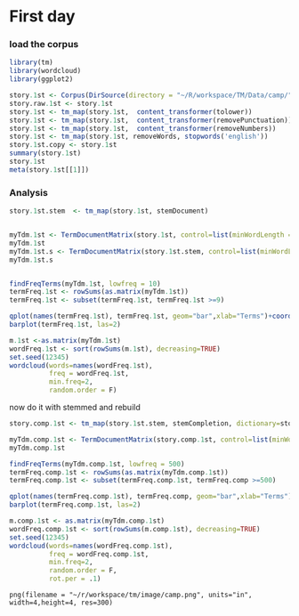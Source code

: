 First day
========================================================

### load the corpus

```r
library(tm)
library(wordcloud)
library(ggplot2)

story.1st <- Corpus(DirSource(directory = "~/R/workspace/TM/Data/camp/"))
story.raw.1st <- story.1st
story.1st <- tm_map(story.1st,  content_transformer(tolower))
story.1st <- tm_map(story.1st,  content_transformer(removePunctuation))
story.1st <- tm_map(story.1st,  content_transformer(removeNumbers))
story.1st <- tm_map(story.1st, removeWords, stopwords('english'))
story.1st.copy <- story.1st
summary(story.1st)
story.1st
meta(story.1st[[1]])
```
### Analysis
```r
story.1st.stem  <- tm_map(story.1st, stemDocument)


myTdm.1st <- TermDocumentMatrix(story.1st, control=list(minWordLength = 1))
myTdm.1st
myTdm.1st.s <- TermDocumentMatrix(story.1st.stem, control=list(minWordLength = 1))
myTdm.1st.s


findFreqTerms(myTdm.1st, lowfreq = 10)
termFreq.1st <- rowSums(as.matrix(myTdm.1st))
termFreq.1st <- subset(termFreq.1st, termFreq.1st >=9)

qplot(names(termFreq.1st), termFreq.1st, geom="bar",xlab="Terms")+coord_flip()
barplot(termFreq.1st, las=2)

m.1st <-as.matrix(myTdm.1st)
wordFreq.1st <- sort(rowSums(m.1st), decreasing=TRUE)
set.seed(12345)
wordcloud(words=names(wordFreq.1st),
          freq = wordFreq.1st,
          min.freq=2,
          random.order = F)
```
now do it with stemmed and rebuild
```r
story.comp.1st <- tm_map(story.1st.stem, stemCompletion, dictionary=story.1st.copy)

myTdm.comp.1st <- TermDocumentMatrix(story.comp.1st, control=list(minWordLength = 1))
myTdm.comp.1st

findFreqTerms(myTdm.comp.1st, lowfreq = 500)
termFreq.comp.1st <- rowSums(as.matrix(myTdm.comp.1st))
termFreq.comp.1st <- subset(termFreq.comp.1st, termFreq.comp >=500)

qplot(names(termFreq.comp.1st), termFreq.comp, geom="bar",xlab="Terms")+coord_flip()
barplot(termFreq.comp.1st, las=2)

m.comp.1st <- as.matrix(myTdm.comp.1st)
wordFreq.comp.1st <- sort(rowSums(m.comp.1st), decreasing=TRUE)
set.seed(12345)
wordcloud(words=names(wordFreq.comp.1st),
          freq = wordFreq.comp.1st,
          min.freq=2,
          random.order = F,
          rot.per = .1)
```
````
png(filename = "~/r/workspace/tm/image/camp.png", units="in", width=4,height=4, res=300)
````
